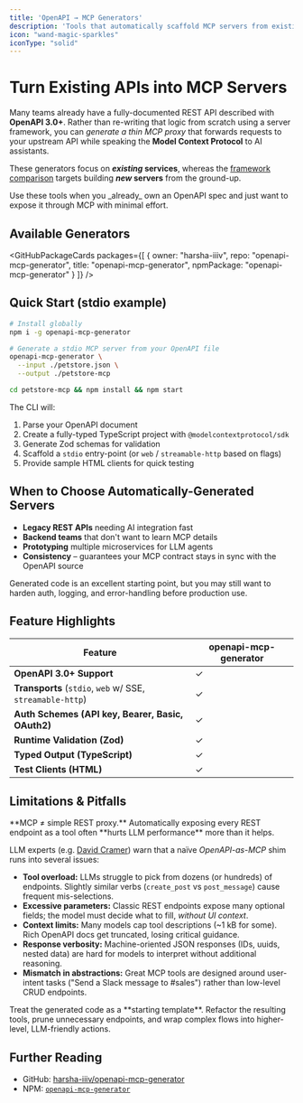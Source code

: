 ```yaml
---
title: 'OpenAPI → MCP Generators'
description: 'Tools that automatically scaffold MCP servers from existing OpenAPI specifications'
icon: "wand-magic-sparkles"
iconType: "solid"
---
```



# <Icon icon="wand-magic-sparkles" iconType="solid" color="#8B5CF6" /> Turn Existing APIs into MCP Servers

Many teams already have a fully-documented REST API described with **OpenAPI 3.0+**. Rather than re-writing that logic from scratch using a server framework, you can _generate a thin MCP proxy_ that forwards requests to your upstream API while speaking the **Model Context Protocol** to AI assistants.

These generators focus on **_existing_ services**, whereas the [framework comparison](./comparison) targets building **_new_ servers** from the ground-up.

<Callout type="info">
  <Icon icon="circle-info" iconType="solid" /> Use these tools when you _already_ own an OpenAPI spec and just want to expose it through MCP with minimal effort.
</Callout>

## <Icon icon="toolbox" iconType="solid" /> Available Generators

<GitHubPackageCards 
  packages={[
    {
      owner: "harsha-iiiv",
      repo: "openapi-mcp-generator",
      title: "openapi-mcp-generator",
      npmPackage: "openapi-mcp-generator"
    }
  ]}
/>

## <Icon icon="rocket" iconType="solid" /> Quick Start (stdio example)

```bash
# Install globally
npm i -g openapi-mcp-generator

# Generate a stdio MCP server from your OpenAPI file
openapi-mcp-generator \
  --input ./petstore.json \
  --output ./petstore-mcp

cd petstore-mcp && npm install && npm start
```

The CLI will:

1. Parse your OpenAPI document
2. Create a fully-typed TypeScript project with `@modelcontextprotocol/sdk`
3. Generate Zod schemas for validation
4. Scaffold a `stdio` entry-point (or `web` / `streamable-http` based on flags)
5. Provide sample HTML clients for quick testing

## <Icon icon="check-circle" iconType="solid" color="#10B981" /> When to Choose Automatically-Generated Servers

- **Legacy REST APIs** needing AI integration fast
- **Backend teams** that don't want to learn MCP details
- **Prototyping** multiple microservices for LLM agents
- **Consistency** – guarantees your MCP contract stays in sync with the OpenAPI source

<Warning>
  Generated code is an excellent starting point, but you may still want to harden auth, logging, and error-handling before production use.
</Warning>

## <Icon icon="chart-bar" iconType="solid" /> Feature Highlights

| Feature | openapi-mcp-generator |
|---------|----------------------|
| **OpenAPI 3.0+ Support** | ✓ |
| **Transports** (`stdio`, `web` w/ SSE, `streamable-http`) | ✓ |
| **Auth Schemes (API key, Bearer, Basic, OAuth2)** | ✓ |
| **Runtime Validation (Zod)** | ✓ |
| **Typed Output (TypeScript)** | ✓ |
| **Test Clients (HTML)** | ✓ |

## <Icon icon="exclamation-triangle" iconType="solid" color="#F97316" /> Limitations & Pitfalls

<Callout type="warning">
  <Icon icon="triangle-exclamation" iconType="solid" /> **MCP ≠ simple REST proxy.** Automatically exposing every REST endpoint as a tool often **hurts LLM performance** more than it helps.
</Callout>

LLM experts (e.g. [David Cramer](https://x.com/zeeg/status/1913289979368796671)) warn that a naïve *OpenAPI-as-MCP* shim runs into several issues:

- **Tool overload:** LLMs struggle to pick from dozens (or hundreds) of endpoints. Slightly similar verbs (`create_post` vs `post_message`) cause frequent mis-selections.
- **Excessive parameters:** Classic REST endpoints expose many optional fields; the model must decide what to fill, *without UI context*.
- **Context limits:** Many models cap tool descriptions (~1 kB for some). Rich OpenAPI docs get truncated, losing critical guidance.
- **Response verbosity:** Machine-oriented JSON responses (IDs, uuids, nested data) are hard for models to interpret without additional reasoning.
- **Mismatch in abstractions:** Great MCP tools are designed around user-intent tasks ("Send a Slack message to #sales") rather than low-level CRUD endpoints.

<Tip>
  Treat the generated code as a **starting template**. Refactor the resulting tools, prune unnecessary endpoints, and wrap complex flows into higher-level, LLM-friendly actions.
</Tip>

## <Icon icon="link" iconType="solid" /> Further Reading

- GitHub: [harsha-iiiv/openapi-mcp-generator](https://github.com/harsha-iiiv/openapi-mcp-generator)
- NPM: [`openapi-mcp-generator`](https://www.npmjs.com/package/openapi-mcp-generator) 